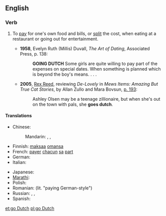 ==English==
{{wikipedia|Going Dutch}}

===Verb===
{{en-verb|inf=[[to]] [[go]] [[Dutch]]|goes Dutch|going Dutch|went Dutch|gone Dutch}}

# {{idiomatic}} To [[pay]] for one's own food and bills, or [[split]] the cost, when eating at a restaurant or going out for entertainment.
#* '''1958''', Evelyn Ruth (Millis) Duvall, ''The Art of Dating'', Associated Press, p. 138:
#*: '''GOING DUTCH''' Some girls are quite willing to pay part of the expenses on special dates.  When something is planned which is beyond the boy's means. . . .
#* '''2005''', [[w:Rex Reed|Rex Reed]], reviewing ''De-Lovely'' in ''Mews Items: Amazing But True Cat Stories'', by Allan Zullo and Mara Bovsun, [http://books.google.com/books?id=m2G5BIoIKZgC&pg=RA1-PA193&dq=%22goes+Dutch%22&lr=&ei=Ip1kR6PgCYLusgPSorScAw&sig=pPIwDBOtKTAZB9TTurE0u7j-7oY#PRA1-PA195,M1 p. 193]:
#*: Ashley Olsen may be a teenage zillionaire, but when she's out on the town with pals, she '''goes dutch'''.

====Translations====
{{trans-top|split the cost}}
* Chinese:
*: Mandarin: {{qualifier|informal}} {{t|cmn|AA制|tr=èièi zhì|sc=Hani}}, {{qualifier|formal}} {{t|cmn|各自付帳|sc=Hani}}, {{t|cmn|各自付帐|tr=gèzì fùzhàng|sc=Hani}}
* Finnish: [[maksaa]] [[oma|omansa]]
* French: [[payer]] [[chacun]] [[sa]] [[part#French|part]]
* German: {{t|de|getrennte Kasse machen}}
* Italian: {{t|it|fare alla romana}}
{{trans-mid}}
* Japanese: {{t-|ja|割り勘にする|tr=わりかんにする, warikan ni suru}}
* [[Marathi]]: {{t|mr|तुझे तु माझे मी|tr=tujhe tu mājhe mī|sc=Deva}}
* Polish: {{t|pl|płacić osobno}}
* Romanian: {{t|ro|plăti nemțește}} (lit. "paying German-style")
* Russian: {{t|ru|устраивать складчину|tr=ustráivat’ skládčinu|sc=Cyrl}} {{impf}}, {{t|ru|устроить складчину|tr=ustróit’ skládčinu|sc=Cyrl}} {{pf.}}, {{t|ru|платить отдельно|tr=platít’ otdél’no|sc=Cyrl}}
* Spanish: {{t|es|ir a escote}}
{{trans-bottom}}

[[et:go Dutch]]
[[pl:go Dutch]]